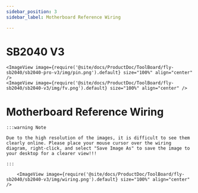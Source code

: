 ```yaml
---
sidebar_position: 3
sidebar_label: Motherboard Reference Wiring

---
```



# SB2040 V3

    <ImageView image={require('@site/docs/ProductDoc/ToolBoard/fly-sb2040/sb2040-pro-v3/img/pin.png').default} size="100%" align="center" />
    <ImageView image={require('@site/docs/ProductDoc/ToolBoard/fly-sb2040/sb2040-v3/img/fv.png').default} size="100%" align="center" />


# Motherboard Reference Wiring

    :::warning Note

    Due to the high resolution of the images, it is difficult to see them clearly online. Please place your mouse cursor over the wiring diagram, right-click, and select "Save Image As" to save the image to your desktop for a clearer view!!!

    ::: 

        <ImageView image={require('@site/docs/ProductDoc/ToolBoard/fly-sb2040/sb2040-v3/img/wiring.png').default} size="100%" align="center" />
